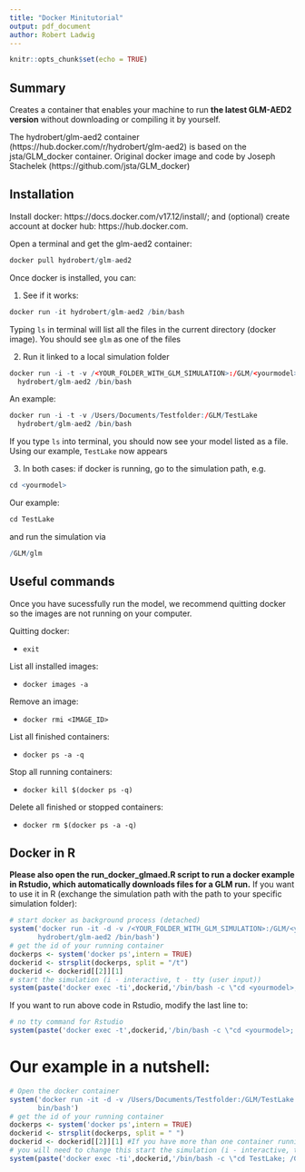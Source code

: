 ```yaml
---
title: "Docker Minitutorial"
output: pdf_document
author: Robert Ladwig
---
```


```r
knitr::opts_chunk$set(echo = TRUE)
```

## Summary

Creates a container that enables your machine to run **the latest GLM-AED2 version** without downloading or compiling it by yourself. 

The hydrobert/glm-aed2 container (https://hub.docker.com/r/hydrobert/glm-aed2) is based on the jsta/GLM_docker container. Original docker image and code by Joseph Stachelek (https://github.com/jsta/GLM_docker)

## Installation

Install docker: https://docs.docker.com/v17.12/install/; and (optional) create account at docker hub: https://hub.docker.com.

Open a terminal and get the glm-aed2 container: 
```r
docker pull hydrobert/glm-aed2 
```

Once docker is installed, you can:

(1) See if it works:
```r
docker run -it hydrobert/glm-aed2 /bin/bash
```
Typing `ls` in terminal will list all the files in the current directory (docker image). You should see `glm` as one of the files

(2) Run it linked to a local simulation folder
```r
docker run -i -t -v /<YOUR_FOLDER_WITH_GLM_SIMULATION>:/GLM/<yourmodel> 
  hydrobert/glm-aed2 /bin/bash
```

An example:
```r
docker run -i -t -v /Users/Documents/Testfolder:/GLM/TestLake 
  hydrobert/glm-aed2 /bin/bash
```
If you type `ls` into terminal, you should now see your model listed as a file. Using our example, `TestLake` now appears

(3) In both cases: if docker is running, go to the simulation path, e.g. 
```r
cd <yourmodel>
```
Our example:
```r
cd TestLake
```

and run the simulation via 
```r
/GLM/glm
```


## Useful commands
Once you have sucessfully run the model, we recommend quitting docker so the images are not running on your computer. 

Quitting docker:

* `exit`

List all installed images:

* `docker images -a`

Remove an image:

* `docker rmi <IMAGE_ID>`

List all finished containers:

* `docker ps -a -q`

Stop all running containers:

* `docker kill $(docker ps -q)`

Delete all finished or stopped containers:

* `docker rm $(docker ps -a -q)`


## Docker in R
**Please also open the run_docker_glmaed.R script to run a docker example in Rstudio, which automatically downloads files for a GLM run.**
If you want to use it in R (exchange the simulation path with the path to your specific simulation folder):
```r
# start docker as background process (detached)
system('docker run -it -d -v /<YOUR_FOLDER_WITH_GLM_SIMULATION>:/GLM/<yourmodel> 
       hydrobert/glm-aed2 /bin/bash')
# get the id of your running container
dockerps <- system('docker ps',intern = TRUE)
dockerid <- strsplit(dockerps, split = "/t")
dockerid <- dockerid[[2]][1]
# start the simulation (i - interactive, t - tty (user input))
system(paste('docker exec -ti',dockerid,'/bin/bash -c \"cd <yourmodel>; /GLM/glm\"'))
```

If you want to run above code in Rstudio, modify the last line to:
```r
# no tty command for Rstudio
system(paste('docker exec -t',dockerid,'/bin/bash -c \"cd <yourmodel>; /GLM/glm\"'))
```

# Our example in a nutshell:
```r
# Open the docker container
system('docker run -it -d -v /Users/Documents/Testfolder:/GLM/TestLake hydrobert/glm-aed2 /
       bin/bash')
# get the id of your running container
dockerps <- system('docker ps',intern = TRUE)
dockerid <- strsplit(dockerps, split = " ")
dockerid <- dockerid[[2]][1] #If you have more than one container running, 
# you will need to change this start the simulation (i - interactive, t - tty (user input))
system(paste('docker exec -ti',dockerid,'/bin/bash -c \"cd TestLake; /GLM/glm\"'))
```

